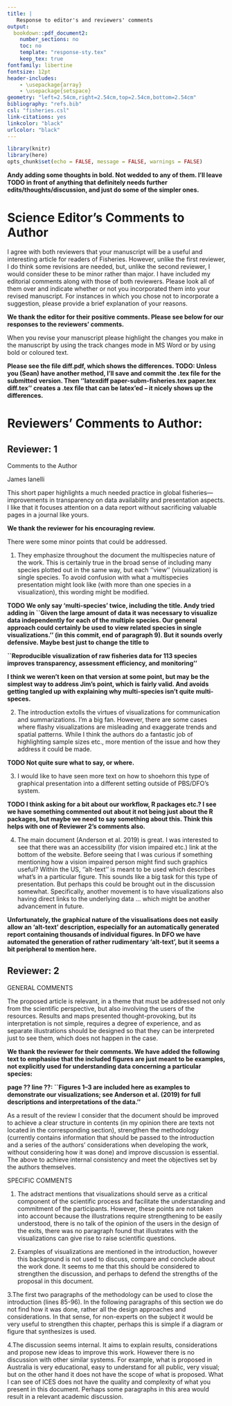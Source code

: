 ```yaml
---
title: |
   Response to editor's and reviewers' comments
output:
  bookdown::pdf_document2:
    number_sections: no
    toc: no
    template: "response-sty.tex"
    keep_tex: true
fontfamily: libertine
fontsize: 12pt
header-includes:
    - \usepackage{array}
    - \usepackage{setspace}
geometry: "left=2.54cm,right=2.54cm,top=2.54cm,bottom=2.54cm"
bibliography: "refs.bib"
csl: "fisheries.csl"
link-citations: yes
linkcolor: "black"
urlcolor: "black"
---
```


```r
library(knitr)
library(here)
opts_chunk$set(echo = FALSE, message = FALSE, warnings = FALSE)
```

**Andy adding some thoughts in bold. Not wedded to any of them. I'll leave TODO
in front of anything that definitely needs further edits/thoughts/discussion,
and just do some of the simpler ones.**

# Science Editor's Comments to Author {-}

I agree with both reviewers that your manuscript will be a useful and
interesting article for readers of Fisheries. However, unlike the first
reviewer, I do think some revisions are needed, but, unlike the second reviewer,
I would consider these to be minor rather than major. I have included my
editorial comments along with those of both reviewers.  Please look all of them
over and indicate whether or not you incorporated them into your revised
manuscript. For instances in which you chose not to incorporate a suggestion,
please provide a brief explanation of your reasons.

**We thank the editor for their positive comments. Please see below for our
responses to the reviewers' comments.**

When you revise your manuscript please highlight the changes you make in the
manuscript by using the track changes mode in MS Word or by using bold or
coloured text.

**Please see the file diff.pdf, which shows the differences. TODO: Unless you (Sean)
have another method, I'll save and commit the .tex file for the submitted version. Then
''latexdiff paper-subm-fisheries.tex paper.tex diff.tex'' creates a .tex file that can be
latex'ed -- it nicely shows up the differences.**

# Reviewers' Comments to Author:

## Reviewer: 1

Comments to the Author

James Ianelli

This short paper highlights a much needed practice in global
fisheries---improvements in transparency on data availability and presentation
aspects. I like that it focuses attention on a data report without sacrificing
valuable pages in a journal like yours.

**We thank the reviewer for his encouraging review.**

There were some minor points that could be addressed.

1) They emphasize throughout the document the multispecies nature of the
work. This is certainly true in the broad sense of including many species
plotted out in the same way, but each ''view'' (visualization) is single
species. To avoid confusion with what a multispecies presentation might look
like (with more than one species in a visualization), this wording might be
modified.

**TODO We only say 'multi-species' twice, including the title. Andy tried adding in
``Given the large amount of data it was necessary to visualize data independently
for each of the multiple species. Our general approach could certainly be used
to view related species in single visualizations.'' (in this commit, end of
paragraph 9). But it sounds overly defensive.
Maybe best just to change the title to**

**``Reproducible visualization of raw fisheries data for 113 species improves transparency, assessment efficiency, and monitoring''**

**I think we weren't keen on that version at some point, but may be the simplest
way to address Jim's point, which is fairly valid. And avoids getting tangled up
with explaining why multi-species isn't quite multi-speces.**

2) The introduction extolls the virtues of visualizations for communication and
summarizations. I'm a big fan. However, there are some cases where flashy
visualizations are misleading and exaggerate trends and spatial patterns. While
I think the authors do a fantastic job of highlighting sample sizes etc., more
mention of the issue and how they address it could be made.

**TODO Not quite sure what to say, or where.**

3) I would like to have seen more text on how to shoehorn this type of graphical
presentation into a different setting outside of PBS/DFO’s system.

**TODO I think asking for a bit about our workflow, R packages etc.? I see we
have something commented out about it not being just about the R packages, but
maybe we need to say something about this. Think this helps with one of Reviewer 2's
comments also.**

4) The main document (Anderson et al. 2019) is great. I was interested to see
that there was an accessibility (for vision impaired etc.) link at the bottom of
the website. Before seeing that I was curious if something mentioning how a
vision impaired person might find such graphics useful?
Within the US, ''alt-text'' is meant to be used which describes what’s in a
particular figure. This sounds like a big task for this type of
presentation. But perhaps this could be brought out in the discussion
somewhat. Specifically, another movement is to have visualizations also having
direct links to the underlying data ... which might be another advancement in
future.

**Unfortunately, the graphical nature of the visualisations does not easily
allow an 'alt-text' description, especially for an automatically generated
report containing thousands of individual figures. In DFO we have automated the
generation of rather rudimentary 'alt-text', but it seems a bit peripheral to
mention here.**

## Reviewer: 2

GENERAL COMMENTS

The proposed article is relevant, in a theme that must be addressed not only
from the scientific perspective, but also involving the users of the
resources. Results and maps presented thought-provoking, but its interpretation
is not simple, requires a degree of experience, and as separate illustrations
should be designed so that they can be interpreted just to see them, which does
not happen in the case.

**We thank the reviewer for their comments. We have added the following text to
emphasise that the included figures are just meant to be examples, not
explicitly used for understanding data concerning a particular species:**

**page ?? line ??: ``Figures 1--3 are included here as examples to demonstrate our
visualizations; see Anderson et al. (2019) for full descriptions and
interpretations of the data.''**

As a result of the review I consider that the document should be improved to
achieve a clear structure in contents (in my opinion there are texts not located
in the corresponding section), strengthen the methodology (currently contains
information that should be passed to the introduction and a series of the
authors' considerations when developing the work, without considering how it was
done) and improve discussion is essential. The above to achieve internal
consistency and meet the objectives set by the authors themselves.

SPECIFIC COMMENTS

1. The adstract mentions that visualizations should serve as a critical
   component of the scientific process and facilitate the understanding and
   commitment of the participants. However, these points are not taken into
   account because the illustrations require strengthening to be easily
   understood, there is no talk of the opinion of the users in the design of the
   exits, there was no paragraph found that illustrates with the visualizations
   can give rise to raise scientific questions.

2. Examples of visualizations are mentioned in the introduction, however this
background is not used to discuss, compare and conclude about the work done. It
seems to me that this should be considered to strengthen the discussion, and
perhaps to defend the strengths of the proposal in this document.

3.The first two paragraphs of the methodology can be used to close the
introduction (lines 85-96). In the following paragraphs of this section we do
not find how it was done, rather all the design approaches and
considerations. In that sense, for non-experts on the subject it would be very
useful to strengthen this chapter, perhaps this is simple if a diagram or figure
that synthesizes is used.

4.The discussion seems internal. It aims to explain results, considerations and
propose new ideas to improve this work. However there is no discussion with
other similar systems. For example, what is proposed in Australia is very
educational, easy to understand for all public, very visual; but on the other
hand it does not have the scope of what is proposed. What I can see of ICES does
not have the quality and complexity of what you present in this
document. Perhaps some paragraphs in this area would result in a relevant
academic discussion.
